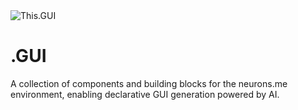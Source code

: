 <div
  style={{
    display: 'flex',
    flexDirection: 'column',
    alignItems: 'center',
    justifyContent: 'center',
    minHeight: '70vh',
    background: 'var(--gui-bg-default)',
    color: 'var(--gui-text-primary)',
    padding: '40px',
  }}
>
  <img
    src="/this.GUI.png"
    alt="This.GUI"
    style={{ width: '300px', height: 'auto', imageRendering: 'auto', marginBottom: '10px', marginTop: '-34px' }}
  />
  <h1 style={{ fontSize: '4rem', margin: '0 0 5px 0' }}>.GUI</h1>
  <p style={{ maxWidth: '600px', textAlign: 'center', fontSize: '1.2rem', lineHeight: '1.3', marginTop: '-8px' }}>
    A collection of components and building blocks for the neurons.me environment, enabling declarative GUI generation powered by AI.
  </p>
</div>